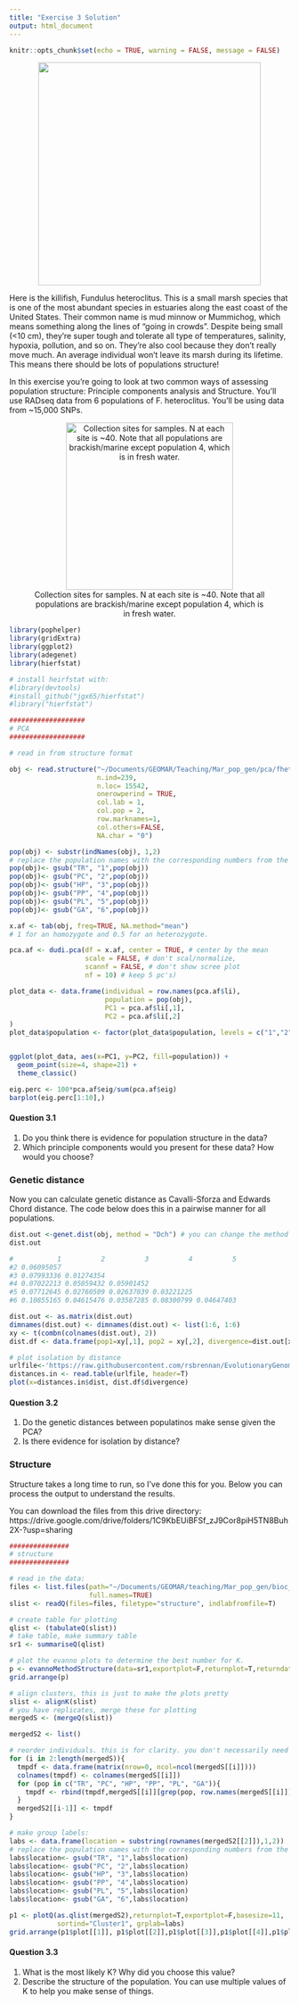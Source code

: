 ```yaml
---
title: "Exercise 3 Solution"
output: html_document
---
```


```r
knitr::opts_chunk$set(echo = TRUE, warning = FALSE, message = FALSE)
```

<center>
![](images/het.png){width=400px}
</center>

Here is the killifish, Fundulus heteroclitus. This is a small marsh species that is one of the most abundant species in estuaries along the east coast of the United States. Their common name is mud minnow or Mummichog, which means something along the lines of "going in crowds". Despite being small (<10 cm), they're super tough and tolerate all type of temperatures, salinity, hypoxia, pollution, and so on. They're also cool because they don't really move much. An average individual won't leave its marsh during its lifetime. This means there should be lots of populations structure!

In this exercise you're going to look at two common ways of assessing population structure: Principle components analysis and Structure. You'll use RADseq data from 6 populations of F. heteroclitus. You'll be using data from ~15,000 SNPs. 

<center>
![Collection sites for samples. N at each site is ~40. Note that all populations are brackish/marine except population 4, which is in fresh water.](images/map.png){width=300px}
</center>


```r
library(pophelper)
library(gridExtra)
library(ggplot2)
library(adegenet)
library(hierfstat)

# install heirfstat with:
#library(devtools)
#install_github("jgx65/hierfstat")
#library("hierfstat")

###################
# PCA
###################

# read in from structure format

obj <- read.structure("~/Documents/GEOMAR/Teaching/Mar_pop_gen/pca/fheteroclitus_coastal.pops.stru",
                      n.ind=239,
                      n.loc= 15542,
                      onerowperind = TRUE,
                      col.lab = 1,
                      col.pop = 2,
                      row.marknames=1,
                      col.others=FALSE,
                      NA.char = "0")

pop(obj) <- substr(indNames(obj), 1,2)
# replace the population names with the corresponding numbers from the map. Just to make it easier to interpret
pop(obj)<- gsub("TR", "1",pop(obj))
pop(obj)<- gsub("PC", "2",pop(obj))
pop(obj)<- gsub("HP", "3",pop(obj))
pop(obj)<- gsub("PP", "4",pop(obj))
pop(obj)<- gsub("PL", "5",pop(obj))
pop(obj)<- gsub("GA", "6",pop(obj))

x.af <- tab(obj, freq=TRUE, NA.method="mean")
# 1 for an homozygote and 0.5 for an heterozygote. 

pca.af <- dudi.pca(df = x.af, center = TRUE, # center by the mean
                   scale = FALSE, # don't scal/normalize,
                   scannf = FALSE, # don't show scree plot
                   nf = 10) # keep 5 pc's)

plot_data <- data.frame(individual = row.names(pca.af$li),
                        population = pop(obj),
                        PC1 = pca.af$li[,1],
                        PC2 = pca.af$li[,2]
)
plot_data$population <- factor(plot_data$population, levels = c("1","2","3","4","5","6"))


ggplot(plot_data, aes(x=PC1, y=PC2, fill=population)) +
  geom_point(size=4, shape=21) +
  theme_classic()

eig.perc <- 100*pca.af$eig/sum(pca.af$eig)
barplot(eig.perc[1:10],)


```

<style>
div.blue { background-color:#FFF3C0; border-radius: 5px; padding: 20px;}
</style>
<div class = "blue">

#### Question 3.1

1. Do you think there is evidence for population structure in the data?
2. Which principle components would you present for these data? How would you choose?

</div>


### Genetic distance

Now you can calculate genetic distance as Cavalli-Sforza and Edwards Chord distance. The code below does this in a pairwise manner for all populations.

```r
dist.out <-genet.dist(obj, method = "Dch") # you can change the method here if you'd like. TH
dist.out

#           1          2          3          4          5
#2 0.06095057                                            
#3 0.07993336 0.01274354                                 
#4 0.07022213 0.05059432 0.05901452                      
#5 0.07712645 0.02760509 0.02637039 0.03221225           
#6 0.10855165 0.04615476 0.03587285 0.08300799 0.04647403

dist.out <- as.matrix(dist.out)
dimnames(dist.out) <- dimnames(dist.out) <- list(1:6, 1:6) 
xy <- t(combn(colnames(dist.out), 2))
dist.df <- data.frame(pop1=xy[,1], pop2 = xy[,2], divergence=dist.out[xy])

# plot isolation by distance
urlfile<-'https://raw.githubusercontent.com/rsbrennan/EvolutionaryGenomics/master/Exercises/data/distances.txt'
distances.in <- read.table(urlfile, header=T)
plot(x=distances.in$dist, dist.df$divergence)

```

<style>
div.blue { background-color:#FFF3C0; border-radius: 5px; padding: 20px;}
</style>
<div class = "blue">

#### Question 3.2

1. Do the genetic distances between populatinos make sense given the PCA?
2. Is there evidence for isolation by distance?
</div>


### Structure

Structure takes a long time to run, so I've done this for you. Below you can process the output to understand the results.

You can download the files from this drive directory: https://drive.google.com/drive/folders/1C9KbEUiBFSf_zJ9Cor8piH5TN8Buh2X-?usp=sharing


```r
###############
# structure
###############

# read in the data:
files <- list.files(path="~/Documents/GEOMAR/teaching/Mar_pop_gen/bioc_281/exercises/data/structure",
                    full.names=TRUE)
slist <- readQ(files=files, filetype="structure", indlabfromfile=T)

# create table for plotting
qlist <- (tabulateQ(slist))
# take table, make summary table
sr1 <- summariseQ(qlist)

# plot the evanno plots to determine the best number for K.
p <- evannoMethodStructure(data=sr1,exportplot=F,returnplot=T,returndata=F,basesize=12,linesize=0.7)
grid.arrange(p)

# align clusters, this is just to make the plots pretty
slist <- alignK(slist)
# you have replicates, merge these for plotting
mergedS <- (mergeQ(slist))

mergedS2 <- list()

# reorder individuals. this is for clarity. you don't necessarily need to do this.
for (i in 2:length(mergedS)){
  tmpdf <- data.frame(matrix(nrow=0, ncol=ncol(mergedS[[i]])))
  colnames(tmpdf) <- colnames(mergedS[[i]])
  for (pop in c("TR", "PC", "HP", "PP", "PL", "GA")){
    tmpdf <- rbind(tmpdf,mergedS[[i]][grep(pop, row.names(mergedS[[i]])),])
  }
  mergedS2[[i-1]] <- tmpdf
}

# make group labels:
labs <- data.frame(location = substring(rownames(mergedS2[[2]]),1,2))
# replace the population names with the corresponding numbers from the map. Just to make it easier to interpret
labs$location<- gsub("TR", "1",labs$location)
labs$location<- gsub("PC", "2",labs$location)
labs$location<- gsub("HP", "3",labs$location)
labs$location<- gsub("PP", "4",labs$location)
labs$location<- gsub("PL", "5",labs$location)
labs$location<- gsub("GA", "6",labs$location)

p1 <- plotQ(as.qlist(mergedS2),returnplot=T,exportplot=F,basesize=11,
            sortind="Cluster1", grplab=labs)
grid.arrange(p1$plot[[1]], p1$plot[[2]],p1$plot[[3]],p1$plot[[4]],p1$plot[[5]],p1$plot[[6]])

```



<style>
div.blue { background-color:#FFF3C0; border-radius: 5px; padding: 20px;}
</style>
<div class = "blue">

#### Question 3.3

1. What is the most likely K? Why did you choose this value?
2. Describe the structure of the population. You can use multiple values of K to help you make sense of things. 

</div>


